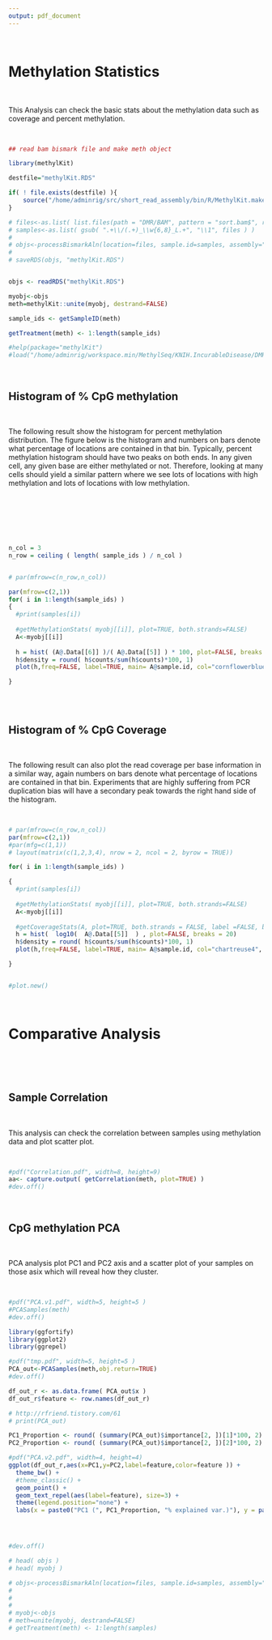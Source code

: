 ```yaml
---
output: pdf_document
---
```


<br>

# **Methylation Statistics**

<br>

This Analysis can check the basic stats about the methylation data such as coverage and percent methylation.   

<br>

```r
## read bam bismark file and make meth object

library(methylKit)

destfile="methylKit.RDS"

if( ! file.exists(destfile) ){
    source("/home/adminrig/src/short_read_assembly/bin/R/MethylKit.makeRDS.R")
}

# files<-as.list( list.files(path = "DMR/BAM", pattern = "sort.bam$", recursive = FALSE, full.names = TRUE) )
# samples<-as.list( gsub( ".+\\/(.+)_\\w{6,8}_L.+", "\\1", files ) )
# 
# objs<-processBismarkAln(location=files, sample.id=samples, assembly="hg19", save.folder=NULL, save.context=NULL, read.context="CpG", nolap=FALSE, mincov=10, minqual=20, phred64=FALSE, treatment=rep(0, length(samples)))
# 
# saveRDS(objs, "methylKit.RDS")


objs <- readRDS("methylKit.RDS")

myobj<-objs
meth=methylKit::unite(myobj, destrand=FALSE)

sample_ids <- getSampleID(meth)

getTreatment(meth) <- 1:length(sample_ids)

#help(package="methylKit")
#load("/home/adminrig/workspace.min/MethylSeq/KNIH.IncurableDisease/DMR/BAM/meth.RDS")

```


<br>

## Histogram of % CpG methylation

<br>

The following result show the histogram for percent methylation distribution. The figure below is the histogram and numbers on bars denote what percentage of locations are contained in that bin.
Typically, percent methylation histogram should have two peaks on both ends. In any given cell, any given base are either methylated or not. Therefore, looking at many cells should yield a similar pattern where we see lots of locations with high methylation and lots of locations with low methylation.   

<br>
<br>
<br>
<br>
<br>

<!-- ```{r, fig.width=12, fig.height=12} -->
```r

n_col = 3
n_row = ceiling ( length( sample_ids ) / n_col )


# par(mfrow=c(n_row,n_col))

par(mfrow=c(2,1))
for( i in 1:length(sample_ids) )
{
  #print(samples[i])
  
  #getMethylationStats( myobj[[i]], plot=TRUE, both.strands=FALSE)
  A<-myobj[[i]]
  
  h = hist( (A@.Data[[6]] )/( A@.Data[[5]] ) * 100, plot=FALSE, breaks = 10)
  h$density = round( h$counts/sum(h$counts)*100, 1)
  plot(h,freq=FALSE, label=TRUE, main= A@sample.id, col="cornflowerblue", xlab= "% methylation per base", ylab="Percent (%)")

}



```

\clearpage

<br>

## Histogram of % CpG Coverage

<br>

The following result can also plot the read coverage per base information in a similar way, again numbers on bars denote what percentage of locations are contained in that bin.
Experiments that are highly suffering from PCR duplication bias will have a secondary peak towards the right hand side of the histogram.   

<br>


```r


# par(mfrow=c(n_row,n_col))
par(mfrow=c(2,1))
#par(mfg=c(1,1))
# layout(matrix(c(1,2,3,4), nrow = 2, ncol = 2, byrow = TRUE))

for( i in 1:length(sample_ids) )

{
  #print(samples[i])
  
  #getMethylationStats( myobj[[i]], plot=TRUE, both.strands=FALSE)
  A<-myobj[[i]]
  
  #getCoverageStats(A, plot=TRUE, both.strands = FALSE, label =FALSE, breaks = 20, main="")
  h = hist(  log10(  A@.Data[[5]]  ) , plot=FALSE, breaks = 20)
  h$density = round( h$counts/sum(h$counts)*100, 1)
  plot(h,freq=FALSE, label=TRUE, main= A@sample.id, col="chartreuse4", xlab= "log10 of read coverage per base", ylab="Percent (%)")

}


#plot.new()

```

\clearpage



<br>

# **Comparative Analysis**

<br>


<br>

## Sample Correlation

<br>

This analysis can check the correlation between samples using methylation data and plot scatter plot.  

<br>

```r
#pdf("Correlation.pdf", width=8, height=9)
aa<- capture.output( getCorrelation(meth, plot=TRUE) )
#dev.off()

```

\clearpage


<!-- <br> -->

<!-- ## Clustering Samples -->

<!-- <br> -->

<!-- ```{r, warning=FALSE} -->
<!-- #pdf("HC.pdf", width=5, height=5 ) -->
<!-- hc<-clusterSamples(meth, dist="correlation", method="ward", plot=TRUE) -->
<!-- #dev.off() -->

<!-- ``` -->

<!-- \clearpage -->

<br>

## CpG methylation PCA

<br>

PCA analysis plot PC1 and PC2 axis and a scatter plot of your samples on those asix which will reveal how they cluster.   
 
<br> 

```r

#pdf("PCA.v1.pdf", width=5, height=5 )
#PCASamples(meth)
#dev.off()

library(ggfortify)
library(ggplot2)
library(ggrepel)

#pdf("tmp.pdf", width=5, height=5 )
PCA_out<-PCASamples(meth,obj.return=TRUE)
#dev.off()

df_out_r <- as.data.frame( PCA_out$x )
df_out_r$feature <- row.names(df_out_r)

```


```r
# http://rfriend.tistory.com/61
# print(PCA_out)

PC1_Proportion <- round( (summary(PCA_out)$importance[2, ])[1]*100, 2)
PC2_Proportion <- round( (summary(PCA_out)$importance[2, ])[2]*100, 2)
```



```r
#pdf("PCA.v2.pdf", width=4, height=4)
ggplot(df_out_r,aes(x=PC1,y=PC2,label=feature,color=feature )) +
  theme_bw() +
  #theme_classic() +
  geom_point() +
  geom_text_repel(aes(label=feature), size=3) +
  theme(legend.position="none") + 
  labs(x = paste0("PC1 (", PC1_Proportion, "% explained var.)"), y = paste0("PC2 (", PC2_Proportion, "% explained var.)"))




#dev.off()


```


\clearpage

<!-- <div style="width:1000px; height:1000px"> -->
<!-- ![PCA](/home/adminrig/workspace.min/MethylSeq/KNIH.IncurableDisease/DMR/BAM/PCA.v2.pdf){} -->
<!-- </div> -->




```r
# head( objs )
# head( myobj )

# objs<-processBismarkAln(location=files, sample.id=samples, assembly="hg19", save.folder=NULL, save.context=NULL, read.context="CpG", nolap=FALSE, mincov=10, minqual=20, phred64=FALSE, treatment=rep(0, length(samples)))
# 
# 
# 
# myobj<-objs
# meth=unite(myobj, destrand=FALSE)
# getTreatment(meth) <- 1:length(samples)

```



<!-- <br> -->

<!-- # DMR Analysis Result  -->

<!-- <br> -->

<!-- ```{r, include=FALSE} -->
<!-- df<-read_tsv("DMRs") -->
<!-- ``` -->

<!-- ```{r} -->
<!-- #head(df) -->
<!-- ``` -->

<!-- ```{r} -->
<!-- df %>%  -->
<!--   group_by(Analysis) %>%  -->
<!--   summarise(Count=n()) -->
<!-- ``` -->

<!-- ```{r} -->
<!-- df %>%  -->
<!--   group_by(Analysis, Region) %>%  -->
<!--   summarise(Count=n()) %>%  -->
<!--   spread( Region, Count) -->
<!-- ``` -->

<!-- ```{r} -->
<!-- breaks <-c(0,1,5,10,20,30,50,100,200,300,500,5000) -->

<!-- width_table<- -->
<!--   table( list(df$Analysis, cut(df$Width, breaks=breaks)) ) %>%  -->
<!--   as.data.frame() -->

<!-- colnames(width_table)<-c("Analysis", "Range", "Count") -->

<!-- dplyr::select(width_table, Range, Analysis, Count) %>%  -->
<!--   spread(Analysis, Count) -->


<!-- ``` -->

<!-- ```{r, fig.width=9, fig.height=8} -->
<!-- ggplot(width_table,  aes(Range, Count, fill=Analysis)) + geom_col() + facet_grid(Analysis~.) -->
<!-- ``` -->


<!-- ```{r} -->
<!-- head(df) -->
<!-- ``` -->













